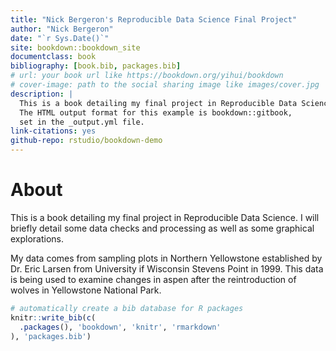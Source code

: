 ```yaml
--- 
title: "Nick Bergeron's Reproducible Data Science Final Project"
author: "Nick Bergeron"
date: "`r Sys.Date()`"
site: bookdown::bookdown_site
documentclass: book
bibliography: [book.bib, packages.bib]
# url: your book url like https://bookdown.org/yihui/bookdown
# cover-image: path to the social sharing image like images/cover.jpg
description: |
  This is a book detailing my final project in Reproducible Data Science.
  The HTML output format for this example is bookdown::gitbook,
  set in the _output.yml file.
link-citations: yes
github-repo: rstudio/bookdown-demo
---
```

# About

This is a book detailing my final project in Reproducible Data Science. I will briefly detail some data checks and processing as well as some graphical explorations. 

My data comes from sampling plots in Northern Yellowstone established by Dr. Eric Larsen from University if Wisconsin Stevens Point in 1999. This data is being used to examine changes in aspen after the reintroduction of wolves in Yellowstone National Park.

```r
# automatically create a bib database for R packages
knitr::write_bib(c(
  .packages(), 'bookdown', 'knitr', 'rmarkdown'
), 'packages.bib')
```
